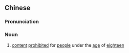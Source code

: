 ==Chinese==
{{zh-forms|type=21}}
{{zh-wp}}

===Pronunciation===
{{zh-pron
|m=shíbājìn
|c=sap6 baat3 gam3
|w=5zeq paq+2jin
|cat=n
}}

===Noun===
{{zh-noun}}

# [[content]] [[prohibit]]ed for [[people]] under the [[age]] of [[eighteen]]